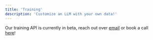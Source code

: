 ```yaml
---
title: 'Training'
description: 'Customize an LLM with your own data!'
---
```



Our training API is currently in beta, reach out over [email](mailto:founders@pyqai.com) or book a call [here](https://calendly.com/aman-pyq/30min)! 